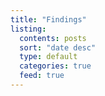 ```yaml
---
title: "Findings"
listing:
  contents: posts
  sort: "date desc"
  type: default
  categories: true
  feed: true
---
```

